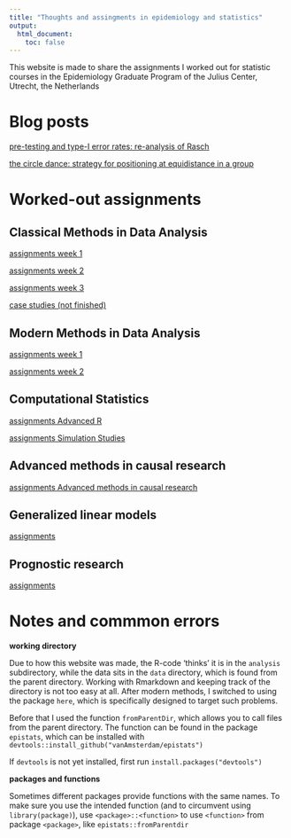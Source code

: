 ```yaml
---
title: "Thoughts and assingments in epidemiology and statistics"
output:
  html_document:
    toc: false
---
```


This website is made to share the assignments I worked out for 
statistic courses in the Epidemiology Graduate Program of the Julius Center, Utrecht, the Netherlands

# Blog posts

[pre-testing and type-I error rates: re-analysis of Rasch](cs_pre_testing_type_I_error.html)

[the circle dance: strategy for positioning at equidistance in a group](circle_dance.html)

# Worked-out assignments

## Classical Methods in Data Analysis

[assignments week 1](c_assignments_week1.html)

[assignments week 2](c_assignments_week2.html)

[assignments week 3](c_assignments_week3.html)

[case studies (not finished)](c_case_studies.html)

## Modern Methods in Data Analysis

[assignments week 1](mm_assignments_week1.html)

[assignments week 2](mm_assignments_week2.html)

## Computational Statistics

[assignments Advanced R](cs_assignments.html)

[assignments Simulation Studies](cs_assignments_sim.html)

## Advanced methods in causal research

[assignments Advanced methods in causal research](acr_assignments.html)

## Generalized linear models

[assignments](glm_assignments.html)

## Prognostic research

[assignments](pr_assignments.html)

# Notes and commmon errors

**working directory**

Due to how this website was made, the R-code 'thinks' it is in the `analysis` 
subdirectory, while the data sits in the `data` directory, which is found from 
the parent directory. Working with Rmarkdown and keeping track of the 
directory is not too easy at all. After modern methods, I switched to using
the package `here`, which is specifically designed to target such problems.

Before that I used the function `fromParentDir`, which allows you to call files from 
the parent directory. The function can be found in the package `epistats`, 
which can be installed with `devtools::install_github("vanAmsterdam/epistats")`

If `devtools` is not yet installed, first run `install.packages("devtools")`


**packages and functions**

Sometimes different packages provide functions with the same names. 
To make sure you use the intended function 
(and to circumvent using `library(package)`), use `<package>::<function>` 
to use `<function>` from package `<package>`, like `epistats::fromParentdir`
